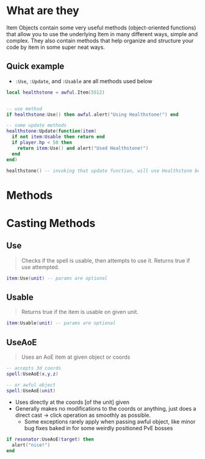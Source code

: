 
# What are they

Item Objects contain some very useful methods (object-oriented functions) that allow you to use the underlying Item in many different ways, simple and complex. They also contain methods that help organize and structure your code by item in some super neat ways.

## Quick example

- `:Use`, `:Update`, and `:Usable` are all methods used below

```lua
local healthstone = awful.Item(5512)


-- use method
if healthstone:Use() then awful.alert("Using Healthstone!") end

-- some update methods
healthstone:Update(function(item)
  if not item:Usable then return end
  if player.hp < 50 then
    return item:Use() and alert("Used Healthstone!")
  end
end)

healthstone() -- invoking that update function, will use Healthstone below 50% HP when usable
```

# Methods

# Casting Methods

## Use

> Checks if the spell is usable, then attempts to use it. Returns true if use attempted.

```lua
item:Use(unit) -- params are optional
```

## Usable

> Returns true if the item is usable on given unit.

```lua
item:Usable(unit) -- params are optional
```

## UseAoE

> Uses an AoE item at given object or coords

```lua
-- accepts 3d coords
spell:UseAoE(x,y,z)

-- or awful object
spell:UseAoE(unit)
```

- Uses directly at the coords [of the unit] given
- Generally makes no modifications to the coords or anything, just does a direct cast -> click operation as smoothly as possible.
  - Some exceptions rarely apply when passing awful object, like minor bug fixes baked in for some weirdly positioned PvE bosses

```lua
if resonator:UseAoE(target) then
  alert("nice!")
end
```
